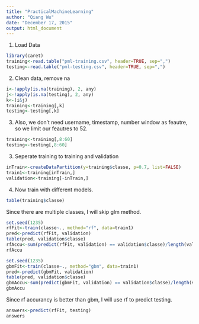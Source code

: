 ```yaml
---
title: "PracticalMachineLearning"
author: "Qiang Wu"
date: "December 17, 2015"
output: html_document
---
```


1. Load Data

```r
library(caret)
training<-read.table("pml-training.csv", header=TRUE, sep=",")
testing<-read.table("pml-testing.csv", header=TRUE, sep=",")
```

2. Clean data, remove na

```r
i<-!apply(is.na(training), 2, any)
j<-!apply(is.na(testing), 2, any)
k<-(i&j)
training<-training[,k]
testing<-testing[,k]
```

3. Also, we don't need username, timestamp, number window as feautre, so we limit our feautres to 52.
```r
training<-training[,8:60]
testing<-testing[,8:60]
```

3. Seperate training to training and validation
```r
inTrain<-createDataPartition(y=training$classe, p=0.7, list=FALSE)
train1<-training[inTrain,]
validation<-training[-inTrain,]
```

4. Now train with different models.
```r
table(training$classe)
```

Since there are multiple classes, I will skip glm method.

```r
set.seed(1235)
rfFit<-train(classe~., method="rf", data=train1)
pred<-predict(rfFit, validation)
table(pred, validation$classe)
rfAccu<-sum(predict(rfFit, validation) == validation$classe)/length(validation$classe)
rfAccu
```

```r
set.seed(1235)
gbmFit<-train(classe~., method="gbm", data=train1)
pred<-predict(gbmFit, validation)
table(pred, validation$classe)
gbmAccu<-sum(predict(gbmFit, validation) == validation$classe)/length(validation$classe)
gbmAccu
```

Since rf accurancy is better than gbm, I will use rf to predict testing.
```r
answers<-predict(rfFit, testing)
answers
```